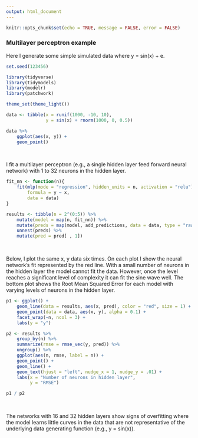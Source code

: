 ---
output: html_document
---

```{r setup, include=FALSE}
knitr::opts_chunk$set(echo = TRUE, message = FALSE, error = FALSE)
```

### Multilayer perceptron example

Here I generate some simple simulated data where y = sin(x) + e.

```{r}
set.seed(123456)

library(tidyverse)
library(tidymodels)
library(modelr)
library(patchwork)

theme_set(theme_light())

data <- tibble(x = runif(1000, -10, 10),
               y = sin(x) + rnorm(1000, 0, 0.5))

data %>%
    ggplot(aes(x, y)) +
    geom_point()
```

<br />

I fit a multilayer perceptron (e.g., a single hidden layer feed forward neural network) with 1 to 32 neurons in the hidden layer.

```{r}
fit_nn <- function(n){
    fit(mlp(mode = "regression", hidden_units = n, activation = "relu"),
        formula = y ~ x,
        data = data)
}

results <- tibble(n = 2^(0:5)) %>%
    mutate(model = map(n, fit_nn)) %>%
    mutate(preds = map(model, add_predictions, data = data, type = "raw")) %>%
    unnest(preds) %>%
    mutate(pred = pred[ , 1])
```

<br />

Below, I plot the same x, y data six times. On each plot I show the neural network's fit represented by the red line. With a small number of neurons in the hidden layer the model cannot fit the data. However, once the level reaches a significant level of complexity it can fit the sine wave well. The bottom plot shows the Root Mean Squared Error for each model with varying levels of neurons in the hidden layer.

```{r, fig.height = 7, fig.width = 10}
p1 <- ggplot() +
    geom_line(data = results, aes(x, pred), color = "red", size = 1) +
    geom_point(data = data, aes(x, y), alpha = 0.1) +
    facet_wrap(~n, ncol = 3) +
    labs(y = "y")

p2 <- results %>%
    group_by(n) %>%
    summarize(rmse = rmse_vec(y, pred)) %>%
    ungroup() %>%
    ggplot(aes(n, rmse, label = n)) +
    geom_point() +
    geom_line() +
    geom_text(hjust = "left", nudge_x = 1, nudge_y = .01) +
    labs(x = "Number of neurons in hidden layer",
         y = "RMSE")

p1 / p2
```

<br />

The networks with 16 and 32 hidden layers show signs of overfitting where the model learns little curves in the data that are not representative of the underlying data generating function (e.g., y = sin(x)).

<br />
<br />
<br />
<br />
<br />
